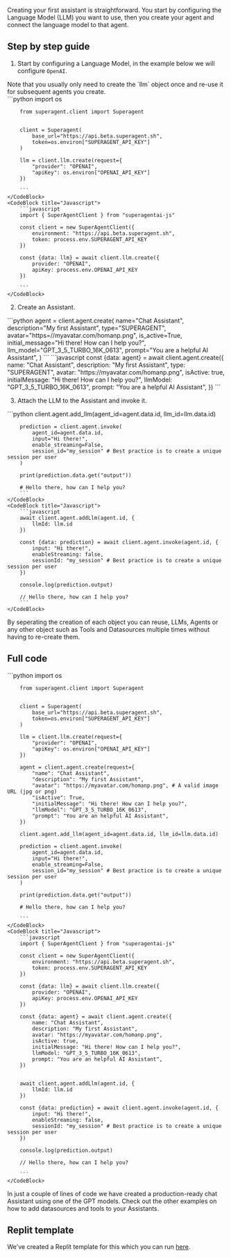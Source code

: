 Creating your first assistant is straightforward. You start by configuring the Language Model (LLM) you want to use, then you create your agent and connect the language model to that agent. 

## Step by step guide

1. Start by configuring a Language Model, in the example below we will configure `OpenAI`.

<Callout intent="warn">
Note that you usually only need to create the `llm` object once and re-use it for subsequent agents you create.
</Callout>
<br/>

<CodeBlocks>
    <CodeBlock title="Python"> 
        ```python 
        import os

        from superagent.client import Superagent


        client = Superagent(
            base_url="https://api.beta.superagent.sh",
            token=os.environ["SUPERAGENT_API_KEY"]
        )

        llm = client.llm.create(request={
            "provider": "OPENAI",
            "apiKey": os.environ["OPENAI_API_KEY"]
        }) 

        ```
    </CodeBlock>
    <CodeBlock title="Javascript"> 
        ```javascript
        import { SuperAgentClient } from "superagentai-js"

        const client = new SuperAgentClient({
            environment: "https://api.beta.superagent.sh",
            token: process.env.SUPERAGENT_API_KEY
        })

        const {data: llm} = await client.llm.create({
            provider: "OPENAI",
            apiKey: process.env.OPENAI_API_KEY
        })
    
        ```
    </CodeBlock>
</CodeBlocks>

2. Create an Assistant.
<CodeBlocks>
    <CodeBlock title="Python">
        ```python 
        agent = client.agent.create(
            name="Chat Assistant",
            description="My first Assistant",
            type="SUPERAGENT",
            avatar="https=//myavatar.com/homanp.png",
            is_active=True,
            initial_message="Hi there! How can I help you?",
            llm_model="GPT_3_5_TURBO_16K_0613",
            prompt="You are a helpful AI Assistant",
        )
        ```
    </CodeBlock>
    <CodeBlock title="Javascript">
        ```javascript
        const {data: agent} = await client.agent.create({
            name: "Chat Assistant",
            description: "My first Assistant",
            type: "SUPERAGENT",
            avatar: "https://myavatar.com/homanp.png",
            isActive: true,
            initialMessage: "Hi there! How can I help you?",
            llmModel: "GPT_3_5_TURBO_16K_0613",
            prompt: "You are a helpful AI Assistant", 
        })
        ```
    </CodeBlock>
</CodeBlocks>

3. Attach the LLM to the Assistant and invoke it.
<CodeBlocks>
    <CodeBlock title="Python">
        ```python 
        client.agent.add_llm(agent_id=agent.data.id, llm_id=llm.data.id)

        prediction = client.agent.invoke(
            agent_id=agent.data.id,
            input="Hi there!",
            enable_streaming=False,
            session_id="my_session" # Best practice is to create a unique session per user
        )

        print(prediction.data.get("output"))

        # Hello there, how can I help you?
        ```
    </CodeBlock>
    <CodeBlock title="Javascript">
        ```javascript 
        await client.agent.addLlm(agent.id, {
            llmId: llm.id
        })

        const {data: prediction} = await client.agent.invoke(agent.id, {
            input: "Hi there!",
            enableStreaming: false,
            sessionId: "my_session" # Best practice is to create a unique session per user
        })

        console.log(prediction.output)

        // Hello there, how can I help you?
        ```
    </CodeBlock>
</CodeBlocks>
By seperating the creation of each object you can reuse, LLMs, Agents or any other object such as Tools and Datasources multiple times without having to re-create them. 


## Full code

<CodeBlocks>
    <CodeBlock title="Python">
        ```python 
        import os

        from superagent.client import Superagent


        client = Superagent(
            base_url="https://api.beta.superagent.sh",
            token=os.environ["SUPERAGENT_API_KEY"]
        )

        llm = client.llm.create(request={
            "provider": "OPENAI",
            "apiKey": os.environ["OPENAI_API_KEY"]
        })

        agent = client.agent.create(request={
            "name": "Chat Assistant",
            "description": "My first Assistant",
            "avatar": "https://myavatar.com/homanp.png", # A valid image URL (jpg or png)
            "isActive": True,
            "initialMessage": "Hi there! How can I help you?",
            "llmModel": "GPT_3_5_TURBO_16K_0613",
            "prompt": "You are an helpful AI Assistant", 
        })

        client.agent.add_llm(agent_id=agent.data.id, llm_id=llm.data.id)

        prediction = client.agent.invoke(
            agent_id=agent.data.id,
            input="Hi there!",
            enable_streaming=False,
            session_id="my_session" # Best practice is to create a unique session per user
        )

        print(prediction.data.get("output"))

        # Hello there, how can I help you?

        ```
    </CodeBlock>
    <CodeBlock title="Javascript">
        ```javascript 
        import { SuperAgentClient } from "superagentai-js"

        const client = new SuperAgentClient({
            environment: "https://api.beta.superagent.sh",
            token: process.env.SUPERAGENT_API_KEY
        })

        const {data: llm} = await client.llm.create({
            provider: "OPENAI",
            apiKey: process.env.OPENAI_API_KEY
        })

        const {data: agent} = await client.agent.create({
            name: "Chat Assistant",
            description: "My first Assistant",
            avatar: "https://myavatar.com/homanp.png",
            isActive: true,
            initialMessage: "Hi there! How can I help you?",
            llmModel: "GPT_3_5_TURBO_16K_0613",
            prompt: "You are an helpful AI Assistant", 
        })


        await client.agent.addLlm(agent.id, {
            llmId: llm.id
        })

        const {data: prediction} = await client.agent.invoke(agent.id, {
            input: "Hi there!",
            enableStreaming: false,
            sessionId: "my_session" # Best practice is to create a unique session per user
        })

        console.log(prediction.output)

        // Hello there, how can I help you?

        ```
    </CodeBlock>
</CodeBlocks>

In just a couple of lines of code we have created a production-ready chat Assistant using one of the GPT models. Check out the other examples on how to add datasources and tools to your Assistants.

## Replit template

We've created a Replit template for this which you can run [here](https://replit.com/@homanp/Basic-example-py#main.py).
